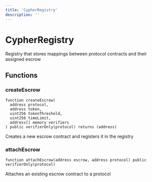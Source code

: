 ```yaml
---
title: 'CypherRegistry'
description: ''
---
```


# CypherRegistry

Registry that stores mappings between protocol contracts and their assigned escrow

## Functions

### createEscrow

```solidity
function createEscrow(
  address protocol,
  address token,
  uint256 tokenThreshold,
  uint256 timeLimit,
  address[] memory verifiers
) public verifierOnly(protocol) returns (address)
```

Creates a new escrow contract and registers it in the registry

### attachEscrow

```solidity
function attachEscrow(address escrow, address protocol) public verifierOnly(protocol)
```

Attaches an existing escrow contract to a protocol
